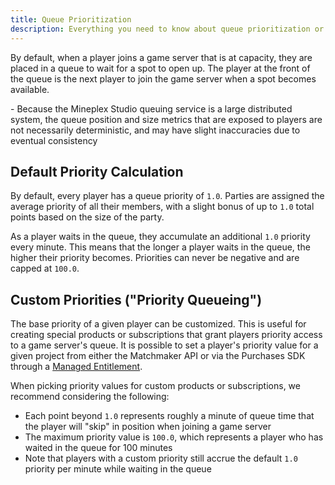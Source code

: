 ```yaml
---
title: Queue Prioritization
description: Everything you need to know about queue prioritization or "priority queueing" in the Mineplex Studio
---
```


By default, when a player joins a game server that is at capacity, they are placed in a queue to wait for a spot to open up. The player at the front of the queue is the next player to join the game server when a spot becomes available.

<Note type="note">
- Because the Mineplex Studio queuing service is a large distributed system, the queue position and size metrics that are exposed to players are not necessarily deterministic, and may have slight inaccuracies due to eventual consistency
</Note>

## Default Priority Calculation
By default, every player has a queue priority of `1.0`. Parties are assigned the average priority of all their members, with a slight bonus of up to `1.0` total points based on the size of the party.

As a player waits in the queue, they accumulate an additional `1.0` priority every minute. This means that the longer a player waits in the queue, the higher their priority becomes. Priorities can never be negative and are capped at `100.0`. 

## Custom Priorities ("Priority Queueing")
The base priority of a given player can be customized. This is useful for creating special products or subscriptions that grant players priority access to a game server's queue. It is possible to set a player's priority value for a given project from either the Matchmaker API or via the Purchases SDK through a [Managed Entitlement](/docs/sdk/features/purchase/managed-entitlements).

When picking priority values for custom products or subscriptions, we recommend considering the following:
- Each point beyond `1.0` represents roughly a minute of queue time that the player will "skip" in position when joining a game server
- The maximum priority value is `100.0`, which represents a player who has waited in the queue for 100 minutes
- Note that players with a custom priority still accrue the default `1.0` priority per minute while waiting in the queue